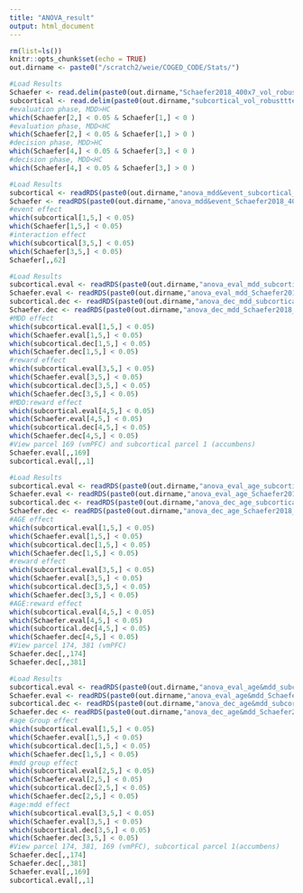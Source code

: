 ```yaml
---
title: "ANOVA_result"
output: html_document
---
```


```r
rm(list=ls())
knitr::opts_chunk$set(echo = TRUE)
out.dirname <- paste0("/scratch2/weie/COGED_CODE/Stats/")
```

```r
#Load Results
Schaefer <- read.delim(paste0(out.dirname,"Schaefer2018_400x7_vol_robustttest.txt"))
subcortical <- read.delim(paste0(out.dirname,"subcortical_vol_robustttest.txt"))
#evaluation phase, MDD>HC
which(Schaefer[2,] < 0.05 & Schaefer[1,] < 0 ) 
#evaluation phase, MDD<HC
which(Schaefer[2,] < 0.05 & Schaefer[1,] > 0 ) 
#decision phase, MDD>HC
which(Schaefer[4,] < 0.05 & Schaefer[3,] < 0 ) 
#decision phase, MDD<HC
which(Schaefer[4,] < 0.05 & Schaefer[3,] > 0 )
```
```r
#Load Results
subcortical <- readRDS(paste0(out.dirname,"anova_mdd&event_subcortical_vol.rds"))
Schaefer <- readRDS(paste0(out.dirname,"anova_mdd&event_Schaefer2018_400x7_vol.rds"))
#event effect
which(subcortical[1,5,] < 0.05) 
which(Schaefer[1,5,] < 0.05) 
#interaction effect
which(subcortical[3,5,] < 0.05) 
which(Schaefer[3,5,] < 0.05) 
Schaefer[,,62]
```

```r
#Load Results
subcortical.eval <- readRDS(paste0(out.dirname,"anova_eval_mdd_subcortical_vol.rds"))
Schaefer.eval <- readRDS(paste0(out.dirname,"anova_eval_mdd_Schaefer2018_400x7_vol.rds"))
subcortical.dec <- readRDS(paste0(out.dirname,"anova_dec_mdd_subcortical_vol.rds"))
Schaefer.dec <- readRDS(paste0(out.dirname,"anova_dec_mdd_Schaefer2018_400x7_vol.rds"))
#MDD effect
which(subcortical.eval[1,5,] < 0.05) 
which(Schaefer.eval[1,5,] < 0.05) 
which(subcortical.dec[1,5,] < 0.05)
which(Schaefer.dec[1,5,] < 0.05) 
#reward effect
which(subcortical.eval[3,5,] < 0.05) 
which(Schaefer.eval[3,5,] < 0.05) 
which(subcortical.dec[3,5,] < 0.05) 
which(Schaefer.dec[3,5,] < 0.05) 
#MDD:reward effect
which(subcortical.eval[4,5,] < 0.05)
which(Schaefer.eval[4,5,] < 0.05)
which(subcortical.dec[4,5,] < 0.05)
which(Schaefer.dec[4,5,] < 0.05)
#View parcel 169 (vmPFC) and subcortical parcel 1 (accumbens)
Schaefer.eval[,,169]
subcortical.eval[,,1]
```

```r
#Load Results
subcortical.eval <- readRDS(paste0(out.dirname,"anova_eval_age_subcortical_vol.rds"))
Schaefer.eval <- readRDS(paste0(out.dirname,"anova_eval_age_Schaefer2018_400x7_vol.rds"))
subcortical.dec <- readRDS(paste0(out.dirname,"anova_dec_age_subcortical_vol.rds"))
Schaefer.dec <- readRDS(paste0(out.dirname,"anova_dec_age_Schaefer2018_400x7_vol.rds"))
#AGE effect
which(subcortical.eval[1,5,] < 0.05) 
which(Schaefer.eval[1,5,] < 0.05) 
which(subcortical.dec[1,5,] < 0.05)
which(Schaefer.dec[1,5,] < 0.05) 
#reward effect
which(subcortical.eval[3,5,] < 0.05) 
which(Schaefer.eval[3,5,] < 0.05) 
which(subcortical.dec[3,5,] < 0.05) 
which(Schaefer.dec[3,5,] < 0.05) 
#AGE:reward effect
which(subcortical.eval[4,5,] < 0.05)
which(Schaefer.eval[4,5,] < 0.05)
which(subcortical.dec[4,5,] < 0.05)
which(Schaefer.dec[4,5,] < 0.05)
#View parcel 174, 381 (vmPFC)
Schaefer.dec[,,174]
Schaefer.dec[,,381]
```

```r
#Load Results
subcortical.eval <- readRDS(paste0(out.dirname,"anova_eval_age&mdd_subcortical_vol.rds"))
Schaefer.eval <- readRDS(paste0(out.dirname,"anova_eval_age&mdd_Schaefer2018_400x7_vol.rds"))
subcortical.dec <- readRDS(paste0(out.dirname,"anova_dec_age&mdd_subcortical_vol.rds"))
Schaefer.dec <- readRDS(paste0(out.dirname,"anova_dec_age&mdd_Schaefer2018_400x7_vol.rds"))
#age Group effect
which(subcortical.eval[1,5,] < 0.05) 
which(Schaefer.eval[1,5,] < 0.05) 
which(subcortical.dec[1,5,] < 0.05)
which(Schaefer.dec[1,5,] < 0.05) 
#mdd group effect
which(subcortical.eval[2,5,] < 0.05) 
which(Schaefer.eval[2,5,] < 0.05) 
which(subcortical.dec[2,5,] < 0.05) 
which(Schaefer.dec[2,5,] < 0.05) 
#age:mdd effect
which(subcortical.eval[3,5,] < 0.05) 
which(Schaefer.eval[3,5,] < 0.05) 
which(subcortical.dec[3,5,] < 0.05)
which(Schaefer.dec[3,5,] < 0.05) 
#View parcel 174, 381, 169 (vmPFC), subcortical parcel 1(accumbens)
Schaefer.dec[,,174]
Schaefer.dec[,,381]
Schaefer.eval[,,169]
subcortical.eval[,,1]
```
